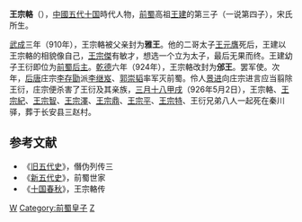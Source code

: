 '''王宗輅'''（{{bd|？||926年|5月2日|catIdx=W}}），[[中國|中國]][[五代十国|五代十国]]時代人物，[[前蜀|前蜀]]高祖[[王建_(前蜀)|王建]]的第三子（一说第四子），宋氏所生。

[[武成_(前蜀)|武成]]三年（910年），王宗輅被父亲封为'''雅王'''。他的二哥太子[[王元膺|王元膺]]死后，王建以王宗輅的相貌像自己，[[王宗傑|王宗傑]]有敏才，想选一个立为太子，最后无果而终。王建幼子王衍即位为[[前蜀后主|前蜀后主]]。[[乾德_(前蜀)|乾德]]六年（924年），王宗輅改封为'''邠王'''。罢军使。次年，[[后唐|后唐]]庄宗[[李存勖|李存勖]]派[[李继岌|李继岌]]、[[郭崇韬|郭崇韬]]率军灭前蜀。伶人[[景进|景进]]向庄宗进言应当翦除王衍，庄宗便杀害了王衍及其亲族，[[三月十八|三月十八]][[甲戌|甲戌]]（926年5月2日），王宗輅、[[王宗紀|王宗紀]]、[[王宗智|王宗智]]、[[王宗澤|王宗澤]]、[[王宗鼎|王宗鼎]]、[[王宗平|王宗平]]、[[王宗特|王宗特]]、王衍兄弟八人一起死在秦川驿，葬于长安县三赵村。
 
==参考文献==
*《[[旧五代史|旧五代史]]》，僭伪列传三
*《[[新五代史|新五代史]]》，前蜀世家
*《[[十国春秋|十国春秋]]》，王宗輅传
 
[[Category:五代十国皇族|W]] 
[[Category:前蜀皇子|Category:前蜀皇子]]
[[Category:王姓|Z]]